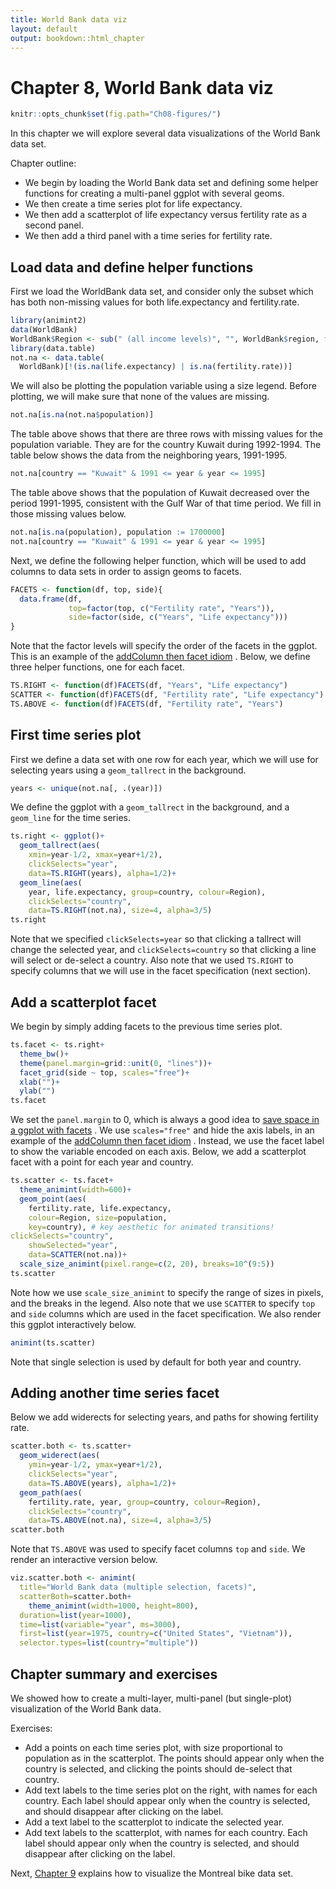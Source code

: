 ```yaml
---
title: World Bank data viz
layout: default
output: bookdown::html_chapter
---
```


<!-- paragraph -->

# Chapter 8, World Bank data viz

<!-- paragraph -->

```r
knitr::opts_chunk$set(fig.path="Ch08-figures/")
```

<!-- paragraph -->

In this chapter we will explore several data visualizations of the World Bank data set.

<!-- paragraph -->

Chapter outline:

<!-- paragraph -->

- We begin by loading the World Bank data set and defining some helper functions for creating a multi-panel ggplot with several geoms.
<!-- comment -->
- We then create a time series plot for life expectancy.
<!-- comment -->
- We then add a scatterplot of life expectancy versus fertility rate as a second panel.
<!-- comment -->
- We then add a third panel with a time series for fertility rate.

<!-- paragraph -->

## Load data and define helper functions {#load}

<!-- paragraph -->

First we load the WorldBank data set, and consider only the subset which has both non-missing values for both life.expectancy and fertility.rate.

<!-- paragraph -->

```r
library(animint2)
data(WorldBank)
WorldBank$Region <- sub(" (all income levels)", "", WorldBank$region, fixed=TRUE)
library(data.table)
not.na <- data.table(
  WorldBank)[!(is.na(life.expectancy) | is.na(fertility.rate))]
```

<!-- paragraph -->

We will also be plotting the population variable using a size legend.
<!-- comment -->
Before plotting, we will make sure that none of the values are missing.

<!-- paragraph -->

```r
not.na[is.na(not.na$population)]
```

<!-- paragraph -->

The table above shows that there are three rows with missing values for the population variable.
<!-- comment -->
They are for the country Kuwait during 1992-1994.
<!-- comment -->
The table below shows the data from the neighboring years, 1991-1995.

<!-- paragraph -->

```r
not.na[country == "Kuwait" & 1991 <= year & year <= 1995]
```

<!-- paragraph -->

The table above shows that the population of Kuwait decreased over the period 1991-1995, consistent with the Gulf War of that time period.
<!-- comment -->
We fill in those missing values below.

<!-- paragraph -->

```r
not.na[is.na(population), population := 1700000]
not.na[country == "Kuwait" & 1991 <= year & year <= 1995]
```

<!-- paragraph -->

Next, we define the following helper function, which will be used to add columns to data sets in order to assign geoms to facets.

<!-- paragraph -->

```r
FACETS <- function(df, top, side){
  data.frame(df,
             top=factor(top, c("Fertility rate", "Years")),
             side=factor(side, c("Years", "Life expectancy")))
}
```

<!-- paragraph -->

Note that the factor levels will specify the order of the facets in the ggplot.
<!-- comment -->
This is an example of the [addColumn then facet idiom](Ch99-appendix.html#addColumn-then-facet) .
<!-- comment -->
Below, we define three helper functions, one for each facet.

<!-- paragraph -->

```r
TS.RIGHT <- function(df)FACETS(df, "Years", "Life expectancy")
SCATTER <- function(df)FACETS(df, "Fertility rate", "Life expectancy")
TS.ABOVE <- function(df)FACETS(df, "Fertility rate", "Years")
```

<!-- paragraph -->

## First time series plot {#first-ts}

<!-- paragraph -->

First we define a data set with one row for each year, which we will use for selecting years using a `geom_tallrect` in the background.

<!-- paragraph -->

```r
years <- unique(not.na[, .(year)])
```

<!-- paragraph -->

We define the ggplot with a `geom_tallrect` in the background, and a `geom_line` for the time series.

<!-- paragraph -->

```r
ts.right <- ggplot()+
  geom_tallrect(aes(
    xmin=year-1/2, xmax=year+1/2),
    clickSelects="year",
    data=TS.RIGHT(years), alpha=1/2)+
  geom_line(aes(
    year, life.expectancy, group=country, colour=Region),
    clickSelects="country",
    data=TS.RIGHT(not.na), size=4, alpha=3/5)
ts.right
```

<!-- paragraph -->

Note that we specified `clickSelects=year` so that clicking a tallrect will change the selected year, and `clickSelects=country` so that clicking a line will select or de-select a country.
<!-- comment -->
Also note that we used `TS.RIGHT` to specify columns that we will use in the facet specification (next section).

<!-- paragraph -->

## Add a scatterplot facet {#add-scatter}

<!-- paragraph -->

We begin by simply adding facets to the previous time series plot.

<!-- paragraph -->

```r
ts.facet <- ts.right+
  theme_bw()+
  theme(panel.margin=grid::unit(0, "lines"))+
  facet_grid(side ~ top, scales="free")+
  xlab("")+
  ylab("")
ts.facet
```

<!-- paragraph -->

We set the `panel.margin` to 0, which is always a good idea to [save space in a ggplot with facets](Ch99-appendix.html#space-saving-facets) .
<!-- comment -->
We use `scales="free"` and hide the axis labels, in an example of the [addColumn then facet idiom](Ch99-appendix.html#addColumn-then-facet) .
<!-- comment -->
Instead, we use the facet label to show the variable encoded on each axis.
<!-- comment -->
Below, we add a scatterplot facet with a point for each year and country.

<!-- paragraph -->

```r
ts.scatter <- ts.facet+
  theme_animint(width=600)+
  geom_point(aes(
    fertility.rate, life.expectancy,
    colour=Region, size=population,
    key=country), # key aesthetic for animated transitions!
clickSelects="country",
    showSelected="year",
    data=SCATTER(not.na))+
  scale_size_animint(pixel.range=c(2, 20), breaks=10^(9:5))
ts.scatter
```

<!-- paragraph -->

Note how we use `scale_size_animint` to specify the range of sizes in pixels, and the breaks in the legend.
<!-- comment -->
Also note that we use `SCATTER` to specify `top` and `side` columns which are used in the facet specification.
<!-- comment -->
We also render this ggplot interactively below.

<!-- paragraph -->

```r
animint(ts.scatter)
```

<!-- paragraph -->

Note that single selection is used by default for both year and country.

<!-- paragraph -->

## Adding another time series facet {#add-ts}

<!-- paragraph -->

Below we add widerects for selecting years, and paths for showing fertility rate.

<!-- paragraph -->

```r
scatter.both <- ts.scatter+
  geom_widerect(aes(
    ymin=year-1/2, ymax=year+1/2),
    clickSelects="year",
    data=TS.ABOVE(years), alpha=1/2)+
  geom_path(aes(
    fertility.rate, year, group=country, colour=Region),
    clickSelects="country",
    data=TS.ABOVE(not.na), size=4, alpha=3/5)
scatter.both
```

<!-- paragraph -->

Note that `TS.ABOVE` was used to specify facet columns `top` and `side`.
<!-- comment -->
We render an interactive version below.

<!-- paragraph -->

```r
viz.scatter.both <- animint(
  title="World Bank data (multiple selection, facets)",
  scatterBoth=scatter.both+
    theme_animint(width=1000, height=800),
  duration=list(year=1000),
  time=list(variable="year", ms=3000),
  first=list(year=1975, country=c("United States", "Vietnam")),
  selector.types=list(country="multiple"))
```

<!-- paragraph -->

## Chapter summary and exercises {#exercises}

<!-- paragraph -->

We showed how to create a multi-layer, multi-panel (but single-plot) visualization of the World Bank data.

<!-- paragraph -->

Exercises:

<!-- paragraph -->

- Add a points on each time series plot, with size proportional to population as in the scatterplot.
<!-- comment -->
The points should appear only when the country is selected, and clicking the points should de-select that country.
<!-- comment -->
- Add text labels to the time series plot on the right, with names for each country.
<!-- comment -->
Each label should appear only when the country is selected, and should disappear after clicking on the label.
<!-- comment -->
- Add a text label to the scatterplot to indicate the selected year.
<!-- comment -->
- Add text labels to the scatterplot, with names for each country.
<!-- comment -->
Each label should appear only when the country is selected, and should disappear after clicking on the label.

<!-- paragraph -->

Next, [Chapter 9](Ch09-Montreal-bikes.html) explains how to visualize the Montreal bike data set.

<!-- paragraph -->
